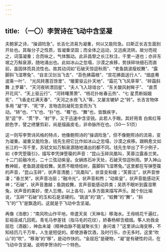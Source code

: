 ```yaml
---
---
---
```

title: （一〇）李贺诗在飞动中含坚凝
---




夫鲍家之诗，“操调险急”。长吉化流易为凝重，何以又能险急。曰斯正长吉生面别开处也。其每分子之性质，皆凝重坚固；而全体之运动，又迅疾流转。故分而视之，词藻凝重；合而咏之，气体飘动。此非昌黎之长江秋注，千里一道也；亦非东坡之万斛泉源，随地涌出也。此如冰山之忽塌，沙漠之疾移，势挟碎块细石而直前，虽固体而具流性也。故其动词如“石破天惊逗秋雨”、“老鱼跳波瘦蛟舞”、“露脚斜飞湿寒兔”、“自言汉剑当飞去”、“苔色拂霜根”、“宫花拂面送行人”、“烟底蓦波乘一叶”、 “光风转蕙百馀里”、“暖雾驱云扑天地”、“霜花飞飞风草草”、“碎霜斜舞 上罗幕”、“天河夜转漂回星”、“夫人飞入琼瑶台”、“东关酸风射眸子”、 “直贯开花风”、“天上驱云行”、“河转曙萧萧”、“杨花扑帐春云热”、“七 星贯断姮娥死”、“飞香走红满天春”、“天河之水夜飞入”等，又屡言辘轳 之“转”。长吉言物体多用 “凝”字、“死”字，言物态则凝死忽变而为飞动。“转”也、“飞”也、“扑”也、“蓦”也、“舞”也，皆飘疾字， 至“逗”字、“贯”字、“射”字，又于迅速中含坚锐。此若人手眼。其好用青 白紫红等颜色字，譬之绣鞶剪彩，尚是描画皮毛，非命脉所在也。（50— 51页）

这一则写李贺诗风格的特点，他像鲍照诗的“操调险急”，但不像鲍照诗的流易，变为凝重。凝重又能险急，钱先生把它比作如冰山之忽塌，沙漠之疾移。跟韩愈文如长江的一泻千里，苏轼文如万斛泉源随地涌出的都不同。钱先生举出了不少例子，如《李凭箜篌引》，描写李凭弹箜篌的声音：“昆山玉碎凤凰叫，芙蓉泣露香兰笑。十二门前融冷光，二十三弦动紫皇。女娲炼石补天处，石破天惊逗秋雨。梦入神山教神妪，老鱼跳波瘦蛟舞。吴质不眠倚桂树，露脚斜飞湿寒兔。”这里都在写弹箜篌的声音，“昆山玉碎”，状声音清脆；“凤凰叫”，状音变和缓；“芙蓉泣”，状声音惨凄；“香兰笑”，状声音冶丽；“融冷光”，状声音和煦；“动紫皇”，状声音能感动天神；“石破”，状声音激越；鱼跳蛟舞，言声音能感动异类；吴质不眠听到露湿寒兔，状声音的美妙，使人忘倦。以上各句，从多方面来描写声乐。就个别比喻说，“玉碎”“石破”的玉和石是坚硬的。“跳波”的“跳”，“蛟舞”的“舞”，“斜飞”的“飞”是飘逸的。这就是于飞动中含坚凝。

再像《浩歌》：“南风吹山作平地，帝遣天吴（天神名）移海水。王母桃花千遍红，彭祖巫咸几回死。青毛马参差钱（指马毛的花纹），娇春杨柳含细烟。筝人劝我金屈卮（酒器），神血未凝（精神血脉不能凝聚长生）身问谁？”这里讲山海变移，不知经历几千万年，人生是短促的。即使游春饮酒，及时行乐，亦无多时。这里“吹山”的“吹”，“移海”的“移”，是动作快的。“金屈卮”是硬物，“凝”是有硬性的词，在飞动中含坚凝。说明李贺诗的一个特色。